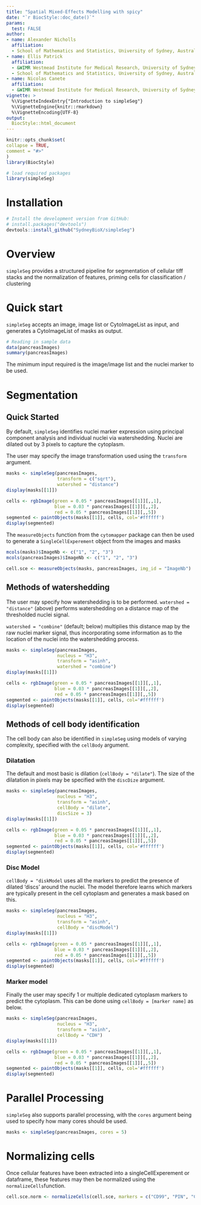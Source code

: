 ```yaml
---
title: "Spatial Mixed-Effects Modelling with spicy"
date: "`r BiocStyle::doc_date()`"
params:
  test: FALSE
author:
- name: Alexander Nicholls
  affiliation:  
  - School of Mathematics and Statistics, University of Sydney, Australia
- name: Ellis Patrick
  affiliation:
  - &WIMR Westmead Institute for Medical Research, University of Sydney, Australia
  - School of Mathematics and Statistics, University of Sydney, Australia
- name: Nicolas Canete
  affiliation:  
  - &WIMR Westmead Institute for Medical Research, University of Sydney, Australia
vignette: >
  %\VignetteIndexEntry{"Introduction to simpleSeg"}
  %\VignetteEngine{knitr::rmarkdown}
  %\VignetteEncoding{UTF-8}
output: 
  BiocStyle::html_document
---
```

  
  ```r
knitr::opts_chunk$set(
  collapse = TRUE,
  comment = "#>"
)
library(BiocStyle)
```


```r
# load required packages
library(simpleSeg)
```

# Installation

```r
# Install the development version from GitHub:
# install.packages("devtools")
devtools::install_github("SydneyBioX/simpleSeg")
```

# Overview
`simpleSeg` provides a structured pipeline for segmentation of cellular tiff stacks and the normalization of features, priming cells for classification / clustering

# Quick start
`simpleSeg` accepts an image, image list or CytoImageList as input, and generates a CytoImageList of masks as output.

```r
# Reading in sample data
data(pancreasImages)
summary(pancreasImages)
```

The minimum input required is the image/image list and the nuclei marker to be used. 

# Segmentation
## Quick Started

By default, `simpleSeg` identifies nuclei marker expression using principal component analysis and individual nuclei via watershedding. Nuclei are dilated out by 3 pixels to capture the cytoplasm.

The user may specify the image transformation used using the `transform` argument.

```r
masks <- simpleSeg(pancreasImages, 
                   transform = c("sqrt"), 
                   watershed = "distance")
display(masks[[1]])

cells <- rgbImage(green = 0.05 * pancreasImages[[1]][,,1], 
                  blue = 0.03 * pancreasImages[[1]][,,2], 
                  red = 0.05 * pancreasImages[[1]][,,5])
segmented <- paintObjects(masks[[1]], cells, col='#ffffff')
display(segmented)
```


The `measureObjects` function from the `cytomapper` package can then be used to generate a `SingleCellExperement` object from the images and masks
```r
mcols(masks)$ImageNb <- c("1", "2", "3")
mcols(pancreasImages)$ImageNb <- c("1", "2", "3")

cell.sce <- measureObjects(masks, pancreasImages, img_id = "ImageNb")
```

## Methods of watershedding
The user may specify how watershedding is to be performed. `watershed = "distance"` (above) performs watershedding on a distance map of the thresholded nuclei signal.

`watershed = "combine"` (default; below) multiplies this distance map by the raw nuclei marker signal, thus incorporating some information as to the location of the nuclei into the watershedding process.
```r
masks <- simpleSeg(pancreasImages, 
                   nucleus = "H3",
                   transform = "asinh", 
                   watershed = "combine")
display(masks[[1]])

cells <- rgbImage(green = 0.05 * pancreasImages[[1]][,,1], 
                  blue = 0.03 * pancreasImages[[1]][,,2], 
                  red = 0.05 * pancreasImages[[1]][,,5])
segmented <- paintObjects(masks[[1]], cells, col='#ffffff')
display(segmented)
```

## Methods of cell body identification
The cell body can also be identified in `simpleSeg` using models of varying complexity, specified with the `cellBody` argument. 

### Dilatation
The default and most basic is dilation (`cellBody = "dilate"`). The size of the dilatation in pixels may be specified with the `discDize` argument. 
```r
masks <- simpleSeg(pancreasImages, 
                   nucleus = "H3",
                   transform = "asinh",
                   cellBody = "dilate",
                   discSize = 3)
display(masks[[1]])

cells <- rgbImage(green = 0.05 * pancreasImages[[1]][,,1], 
                  blue = 0.03 * pancreasImages[[1]][,,2], 
                  red = 0.05 * pancreasImages[[1]][,,5])
segmented <- paintObjects(masks[[1]], cells, col='#ffffff')
display(segmented)
```


### Disc Model
`cellBody = "diskModel` uses all the markers to predict the presence of dilated 'discs' around the nuclei. The model therefore learns which markers are typically present in the cell cytoplasm and generates a mask based on this. 
```r
masks <- simpleSeg(pancreasImages, 
                   nucleus = "H3",
                   transform = "asinh",
                   cellBody = "discModel")
display(masks[[1]])

cells <- rgbImage(green = 0.05 * pancreasImages[[1]][,,1], 
                  blue = 0.03 * pancreasImages[[1]][,,2], 
                  red = 0.05 * pancreasImages[[1]][,,5])
segmented <- paintObjects(masks[[1]], cells, col='#ffffff')
display(segmented)
```

### Marker model
Finally the user may specify 1 or multiple dedicated cytoplasm markers to predict the cytoplasm. This can be done using `cellBody = [marker name]` as below.
```r
masks <- simpleSeg(pancreasImages,
                   nucleus = "H3",
                   transform = "asinh",
                   cellBody = "CDH")
display(masks[[1]])

cells <- rgbImage(green = 0.05 * pancreasImages[[1]][,,1], 
                  blue = 0.03 * pancreasImages[[1]][,,2], 
                  red = 0.05 * pancreasImages[[1]][,,5])
segmented <- paintObjects(masks[[1]], cells, col='#ffffff')
display(segmented)
```


# Parallel Processing
`simpleSeg` also supports parallel processing, with the `cores` argument being used to specify how many cores should be used.

```r
masks <- simpleSeg(pancreasImages, cores = 5)
```
# Normalizing cells
Once cellular features have been extracted into a singleCellExperement or dataframe, these features may then be normalized using the `normalizeCells`function.
```r
cell.sce.norm <- normalizeCells(cell.sce, markers = c("CD99", "PIN", "CD8a", "CDH"), assayIn = "counts", assayOut = "counts.norm", imageID = "imageNb", transformation = "asinh", method = c("mean", "trim99"))
```

